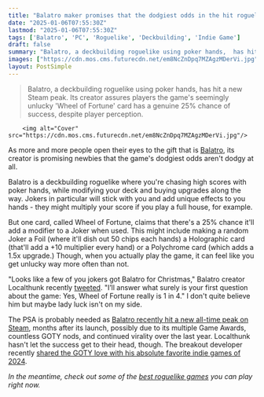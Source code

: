 ```yaml
---
title: "Balatro maker promises that the dodgiest odds in the hit roguelike aren't deceiving you"
date: "2025-01-06T07:55:30Z"
lastmod: "2025-01-06T07:55:30Z"
tags: ['Balatro', 'PC', 'Roguelike', 'Deckbuilding', 'Indie Game']
draft: false
summary: "Balatro, a deckbuilding roguelike using poker hands,  has hit a new Steam peak.  Its creator assures players the game's seemingly unlucky 'Wheel of Fortune' card has a genuine 25% chance of success, despite player perception."
images: ["https://cdn.mos.cms.futurecdn.net/em8NcZnDpq7MZAgzMDerVi.jpg"]
layout: PostSimple
---
```

> Balatro, a deckbuilding roguelike using poker hands,  has hit a new Steam peak.  Its creator assures players the game's seemingly unlucky 'Wheel of Fortune' card has a genuine 25% chance of success, despite player perception.


        <img alt="Cover" src="https://cdn.mos.cms.futurecdn.net/em8NcZnDpq7MZAgzMDerVi.jpg"/>
        
As more and more people open their eyes to the gift that is [Balatro](https://www.gamesradar.com/balatro/), its creator is promising newbies that the game's dodgiest odds aren't dodgy at all.

Balatro is a deckbuilding roguelike where you're chasing high scores with poker hands, while modifying your deck and buying upgrades along the way. Jokers in particular will stick with you and add unique effects to you hands - they might multiply your score if you play a full house, for example. 

But one card, called Wheel of Fortune, claims that there's a 25% chance it'll add a modifier to a Joker when used. This might include making a random Joker a Foil (where it'll dish out 50 chips each hands) a Holographic card (that'll add a +10 multiplier every hand) or a Polychrome card (which adds a 1.5x upgrade.) Though, when you actually play the game, it can feel like you get unlucky way more often than not. 

"Looks like a few of you jokers got Balatro for Christmas," Balatro creator Localthunk recently [tweeted](https://x.com/LocalThunk/status/1872286494209303017). "I’ll answer what surely is your first question about the game: Yes, Wheel of Fortune really is 1 in 4." I don't quite believe him but maybe lady luck isn't on my side. 

The PSA is probably needed as [Balatro recently hit a new all-time peak on Steam](https://www.gamesradar.com/games/roguelike/after-10-months-3-game-awards-and-the-downfall-of-global-productivity-roguelike-hit-balatro-reaches-a-new-all-time-steam-peak/), months after its launch, possibly due to its multiple Game Awards, countless GOTY nods, and continued virality over the last year. Localthunk hasn't let the success get to their head, though. The breakout developer recently [shared the GOTY love with his absolute favorite indie games of 2024](https://www.gamesradar.com/games/roguelike/balatro-creator-shares-the-goty-love-with-other-indie-games-he-loves-while-giving-out-a-very-prestigious-golden-thunk-award/). 

*In the meantime, check out some of the *[<em>best roguelike games</em>](https://www.gamesradar.com/best-roguelikes-roguelites/)* you can play right now.*
        